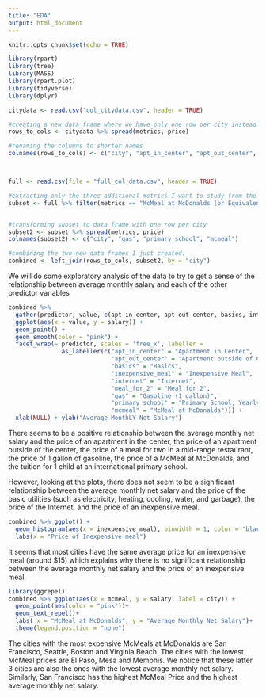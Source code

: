```yaml
---
title: "EDA"
output: html_document
---
```


```r
knitr::opts_chunk$set(echo = TRUE)
```

```r
library(rpart)
library(tree)
library(MASS)
library(rpart.plot)
library(tidyverse)
library(dplyr)

citydata <- read.csv("col_citydata.csv", header = TRUE)

#creating a new data frame where we have only one row per city instead of multiple city rows
rows_to_cols <- citydata %>% spread(metrics, price) 

#renaming the columns to shorter names
colnames(rows_to_cols) <- c("city", "apt_in_center", "apt_out_center", "salary", "basics", "internet", "meal_for_2", "inexpensive_meal")



full <- read.csv(file = "full_col_data.csv", header = TRUE)

#extracting only the three additional metrics I want to study from the full data frame
subset <- full %>% filter(metrics == "McMeal at McDonalds (or Equivalent Combo Meal)" | metrics == "Gasoline (1 gallon)" | metrics == "International Primary School, Yearly for 1 Child")


#transforming subset to data frame with one row per city
subset2 <- subset %>% spread(metrics, price)
colnames(subset2) <- c("city", "gas", "primary_school", "mcmeal")

#combining the two new data frames I just created. 
combined <- left_join(rows_to_cols, subset2, by = "city")

```


We will do some exploratory analysis of the data to try to get a sense of the relationship between average monthly salary and each of the other predictor variables
```r
combined %>% 
  gather(predictor, value, c(apt_in_center, apt_out_center, basics, internet, meal_for_2, inexpensive_meal, gas, primary_school, mcmeal)) %>% 
  ggplot(aes(x = value, y = salary)) + 
  geom_point() + 
  geom_smooth(color = "pink") +
  facet_wrap(~ predictor, scales = 'free_x', labeller = 
               as_labeller(c("apt_in_center" = "Apartment in Center", 
                             "apt_out_center" = "Apartment outside of Center", 
                             "basics" = "Basics", 
                             "inexpensive_meal" = "Inexpensive Meal",
                             "internet" = "Internet",
                             "meal_for_2" = "Meal for 2",
                             "gas" = "Gasoline (1 gallon)",
                             "primary_school" = "Primary School, Yearly for 1 Child",
                             "mcmeal" = "McMeal at McDonalds"))) + 
  xlab(NULL) + ylab("Average MonthLY Net Salary")
```

There seems to be a positive relationship between the average monthly net salary and the price of an apartment in the center, the price of an apartment outside of the center, the price of a meal for two in a mid-range restaurant, the price of 1 gallon of gasoline, the price of a McMeal at McDonalds, and the tuition for 1 child at an international primary school.

However, looking at the plots, there does not seem to be a significant relationship between the average monthly net salary and the price of the basic utilities (such as electricity, heating, cooling, water, and garbage), the price of the Internet, and the price of an inexpensive meal. 

```r
combined %>% ggplot() + 
  geom_histogram(aes(x = inexpensive_meal), binwidth = 1, color = "black", fill = "pink") + 
  labs(x = "Price of Inexpensive meal") 
```

It seems that most cities have the same average price for an inexpensive meal (around $15) which explains why there is no significant relationship between the average monthly net salary and the price of an inexpensive meal.

```r
library(ggrepel)
combined %>% ggplot(aes(x = mcmeal, y = salary, label = city)) +
  geom_point(aes(color = "pink"))+
  geom_text_repel()+
  labs( x = "McMeal at McDonalds", y = "Average Monthly Net Salary")+
  theme(legend.position = "none")

```

The cities with the most expensive McMeals at McDonalds are San Francisco, Seattle, Boston and Virginia Beach. The cities with the lowest McMeal prices are El Paso, Mesa and Memphis. We notice that these latter 3 cities are also the ones with the lowest average monthly net salary. Similarly, San Francisco has the highest McMeal Price and the highest average monthly net salary. 


